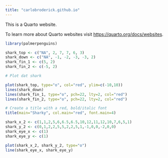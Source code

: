 ```yaml
---
title: "carlobroderick.github.io"
---
```


This is a Quarto website.

To learn more about Quarto websites visit <https://quarto.org/docs/websites>.

```r
library(palmerpenguins)

shark_top <- c("NA", 2, 7, 7, 6, 3)
shark_down <- c("NA", -1, -2, -3, -3, 2)
shark_fin_1 <- c(5, 2)
shark_fin_2 <- c(-5, 2)

# Plot dat shark

plot(shark_top, type="o", col="red", ylim=c(-10,10))
lines(shark_down)
lines(shark_fin_1, type="o", pch=22, lty=2, col="red")
lines(shark_fin_2, type="o", pch=22, lty=2, col="red")

# Create a title with a red, bold/italic font
title(main="Sharky", col.main="red", font.main=4)

```

```r
shark_x_2 <- c(1,1,2,5,6,6.5,6.5,10,12,11,12,10,7,6,5,1)
shark_y_2 <- c(0,1,2,2,5,5,2,2,5,1,-1,0,0,-2,0,0)
shark_eye_x <- c(1)
shark_eye_y <- c(1)

plot(shark_x_2, shark_y_2, type="o")
line(shark_eye_x, shark_eye_y)


```
